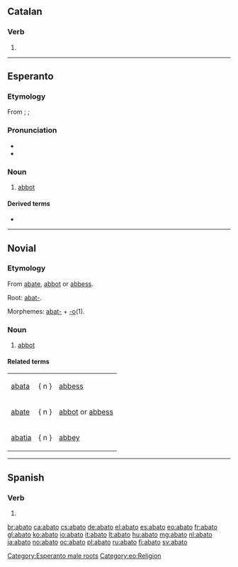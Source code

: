 ==Catalan==

===Verb===
{{head|ca|verb form}}

# {{ca-verb form of|p=1|n=sg|t=pres|m=ind|abatre}}

----

==Esperanto==

===Etymology===
From {{etyl|en|eo}} {{term|abbot|lang=en}}; {{etyl|de|eo}} {{term|Abt|lang=de}}; {{etyl|ru|eo}} {{term|аббат|lang=ru}}

===Pronunciation===
* {{IPA|/aˈbato/|lang=eo}}
* {{hyphenation|a|ba|to}}

===Noun===
{{eo-noun}}

# [[abbot]]

====Derived terms====
* {{l|eo|abatejo|gloss=[[abbey]]}}

{{Universala Vortaro}}

[[Category:Esperanto male roots]]
[[Category:eo:Religion]]

----

==Novial==

===Etymology===
From [[abate]], [[abbot]] or [[abbess]].

Root: [[abat-]].

Morphemes: [[abat-]] + [[-o]](1).

===Noun===
{{head|nov|noun}}

# [[abbot]]

====Related terms====
{|
|[[abata]] || { n } || [[abbess]]
|-
|[[abate]] || { n } || [[abbot]] or [[abbess]]
|-
|[[abatia]] || { n } || [[abbey]]
|}
{{attention|nov|total mess}}

----

==Spanish==

===Verb===
{{es-verb-form|abatir}}

# {{es-verb form of|ending=ir|mood=indicative|tense=present|pers=1|number=singular|[[abatir]]}}

[[br:abato]]
[[ca:abato]]
[[cs:abato]]
[[de:abato]]
[[el:abato]]
[[es:abato]]
[[eo:abato]]
[[fr:abato]]
[[gl:abato]]
[[ko:abato]]
[[io:abato]]
[[it:abato]]
[[lt:abato]]
[[hu:abato]]
[[mg:abato]]
[[nl:abato]]
[[ja:abato]]
[[no:abato]]
[[oc:abato]]
[[pl:abato]]
[[ru:abato]]
[[fi:abato]]
[[sv:abato]]